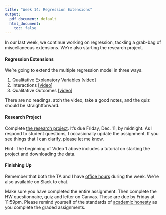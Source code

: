 ```yaml
---
title: "Week 14: Regression Extensions"
output:
  pdf_document: default
  html_document:
    toc: false
---
```



In our last week, we continue working on regression, tackling a grab-bag of miscellaneous extensions. We're also starting the research project. 

#### Regression Extensions

We're going to extend the multiple regression model in three ways.

1. Qualitative Explanatory Variables [[video](https://www.dropbox.com/s/yw63m6wue4x4ysa/wk14-01-qualitative-variables.mp4?dl=0)]
1. Interactions [[video](https://www.dropbox.com/s/939ay43gbslqliq/wk14-02-interactions.mp4?dl=0)]
1. Qualitative Outcomes [[video](https://www.dropbox.com/s/le32raq2h1muoku/wk14-03-qualitative-outcomes.mp4?dl=0)]

There are no readings. atch the video, take a good notes, and the quiz should be straightforward.

#### Research Project

Complete [the research project](ca/rp.pdf). It's due Friday, Dec. 11, by midnight. As I respond to student questions, I occasionally update the assignment. If you see things that I can clarify, please let me know. 

Hint: The beginning of Video 1 above includes a tutorial on starting the project and downloading the data.

#### Finishing Up

Remember that both the TA and I have [office hours](https://canvas.fsu.edu/courses/133680/pages/zoom-office-hours) during the week. We're also available on Slack to chat. 

Make sure you have completed the entire assignment. Then complete the HW questionnaire, quiz and letter on Canvas. These are due by Friday at 11:59pm. Please remind yourself of the standards of [academic honesty](honesty.html) as you complete the graded assignments.




